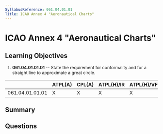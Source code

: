 ```yaml
---
SyllabusReference: 061.04.01.01
Title: ICAO Annex 4 "Aeronautical Charts"
---
```


# ICAO Annex 4 "Aeronautical Charts"

## Learning Objectives

1. **061.04.01.01.01** -- State the requirement for conformality and for a
   straight line to approximate a great circle.

|                 | ATPL(A) | CPL(A) | ATPL(H)/IR | ATPL(H)/VFR | CPL(H) | IR  | CBIR(A) |
| --------------- | ------- | ------ | ---------- | ----------- | ------ | --- | ------- |
| 061.04.01.01.01 | X       | X      | X          | X           | X      |     |         |

## Summary

## Questions
